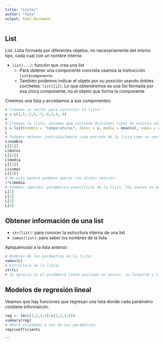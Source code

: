 ```yaml
---
title: "Listas"
author: "Tony"
output: html_document
---
```


## List

<l class="definition">List.</l> Lista formada por diferentes objetos, no necesariamente del mismo tipo, cada cual con un nombre interno

- `list(...)`: función que crea una list
    - Para obtener una componente concreta usamos la instrucción `list$componente`
    - También podemos indicar el objeto por su posición usando dobles corchetes: `list[[i]]`. Lo que obtendremos es una list formada por esa única componente, no el objeto que forma la componente

Creemos una lista y accedamos a sus componentes:
```r
# Creemos un vector para construir la lista:
x = c(1,5,-2,6,-7,-8,3,4,-9)
x
# Creemos la lista, notemos que contiene distintos tipos de valores almacenados:
L = list(nombre = "temperaturas", datos = x, media = mean(x), sumas = cumsum(x))
L
# Podemos obtener individualmente cada entrada de la lista como un vector de manera individual de dos maneras:
L$nombre
L[[1]]
L$datos
L[[2]]
L$media
L[[3]]
L$sumas
L[[4]]
# De esta manera podemos operar con dichos valores:
3*L$media
# Podemos imprimir parámetros específicos de la lista, los cuales no pueden ser operados como vectores, sino como lista:
L[1]
L[2]
L[3]
L[4]
```


## Obtener información de una list

- `str(list)`: para conocer la estructura interna de una list
- `names(list)`: para saber los nombres de la lista

Apliquémoslo a la lista anterior:
```r
# Nombres de los parámetros de la lista:
names(L)
# Estructura de la lista:
str(L)
# Se aprecia si el parámetro tiene asociado un vector, su longitud y tipo de datos que contiene.
```


## Modelos de regresión lineal

Veamos que hay funciones que regresan una lista donde cada parámetro contiene informaicón.
```r
reg <- lm(c(1,2,3,4)~c(1,2,3,6))
summary(reg)
# AHora accedamos a uno de sus parámetros:
reg$coefficients
```

```